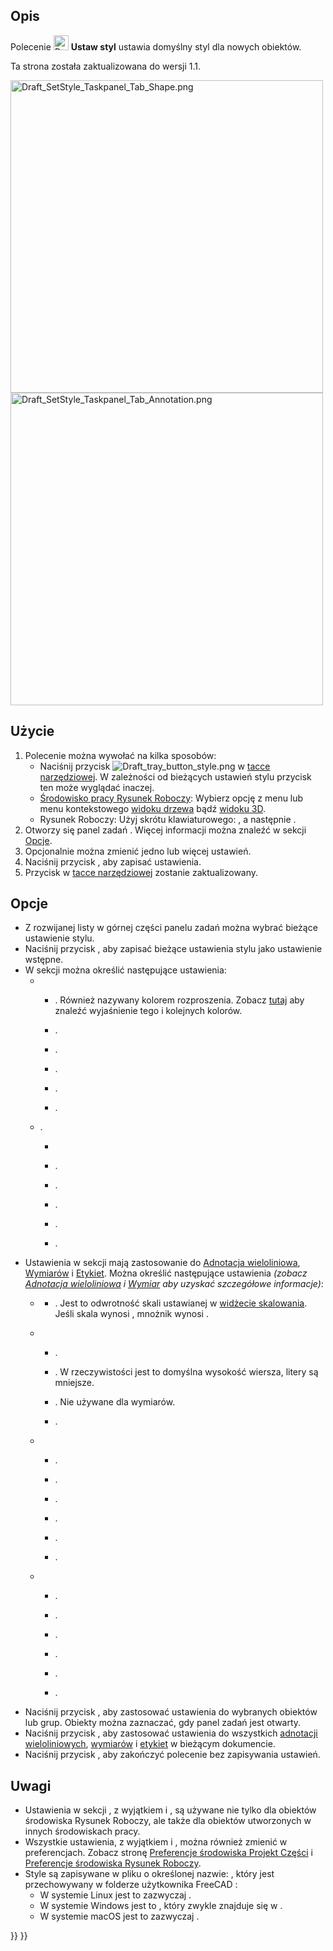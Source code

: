 <languages/>

{{Docnav/pl
|[[Draft_SelectPlane/pl|Wybór płaszczyzny roboczej]]
|[[Draft_ToggleConstructionMode/pl|Przełącz tryb konstrukcyjny]]
|[[Draft_Workbench/pl|środowisko pracy Rysunek Roboczy]]
|IconL=Draft_SelectPlane.svg
|IconR=Draft_ToggleConstructionMode.svg
|IconC=Workbench_Draft.svg
}}

{{GuiCommand/pl
|Name=Draft SetStyle
|Name/pl=Rysunek Roboczy: Ustaw styl
|MenuLocation=Narzędzia → Ustaw styl
|Workbenches=[[Draft_Workbench/pl|Rysunek Roboczy]], [[BIM_Workbench/pl|BIM]]
|Shortcut=Rysunek Roboczy: {{KEY|S}} {{KEY|S}}
|Version=0.19
|SeeAlso=[[Draft_AnnotationStyleEditor/pl|Edytor stylu opisu]], [[Draft_ApplyStyle/pl|Zastosuj bieżący styl]]
}}

<span id="Description"></span>
==Opis==

Polecenie [[Image:Draft_SetStyle.svg|24px]] '''Ustaw styl''' ustawia domyślny styl dla nowych obiektów.

Ta strona została zaktualizowana do wersji 1.1.

[[Image:Draft_SetStyle_Taskpanel_Tab_Shape.png|x500px]] [[Image:Draft_SetStyle_Taskpanel_Tab_Annotation.png|x500px]]
{{Caption|Dwie zakładki ({{Version/pl|1.0}}) panelu zadań ustawień stylu}}

<span id="Usage"></span>
==Użycie==

# Polecenie można wywołać na kilka sposobów:
#* Naciśnij przycisk [[Image:Draft_tray_button_style.png]] w [[Draft_Tray/pl|tacce narzędziowej]]. W zależności od bieżących ustawień stylu przycisk ten może wyglądać inaczej.
#* [[Draft_Workbench/pl|Środowisko pracy Rysunek Roboczy]]: Wybierz opcję {{MenuCommand|Narzędzia → [[Image:Draft_SetStyle.svg|16px]] Ustaw styl}} z menu lub menu kontekstowego [[Tree_view/pl|widoku drzewa]] bądź [[3D_view/pl|widoku 3D]].
#* Rysunek Roboczy: Użyj skrótu klawiaturowego: {{KEY|S}}, a następnie {{KEY|S}}.
# Otworzy się panel zadań {{MenuCommand|Ustawienia stylu}}. Więcej informacji można znaleźć w sekcji [[#Opcje|Opcje]].
# Opcjonalnie można zmienić jedno lub więcej ustawień.
# Naciśnij przycisk {{Button|OK}}, aby zapisać ustawienia.
# Przycisk w [[Draft_Tray/pl|tacce narzędziowej]] zostanie zaktualizowany.

<span id="Options"></span>
==Opcje==

* Z rozwijanej listy w górnej części panelu zadań można wybrać bieżące ustawienie stylu.
* Naciśnij przycisk {{Button|[[Image:Document-save.svg|16px]]}}, aby zapisać bieżące ustawienia stylu jako ustawienie wstępne.
* W sekcji {{MenuCommand|Kształty}} można określić następujące ustawienia:
** {{MenuCommand|Wygląd kształtu}}
*** {{MenuCommand|Kolor kształtu}}. Również nazywany kolorem rozproszenia. Zobacz [[Part_ColorPerFace/pl#Użycie|tutaj]] aby znaleźć wyjaśnienie tego i kolejnych kolorów.
*** {{MenuCommand|Kolor kształtu otoczenia}}. {{Version/pl|1.0}}
*** {{MenuCommand|Kolor kształtu emisyjny}}. {{Version/pl|1.0}}
*** {{MenuCommand|Kolor kształtu lustrzany}}. {{Version/pl|1.0}}
*** {{MenuCommand|Przezroczystość}}.
*** {{MenuCommand|Połysk kształtu}}. {{Version/pl|1.0}}
** {{MenuCommand|Inne}}.
*** {{MenuCommand|Kolor linii}}
*** {{MenuCommand|Szerokość linii}}.
*** {{MenuCommand|Kolor punktu}}. {{Version/pl|1.0}}
*** {{MenuCommand|Rozmiar punktu}}. {{Version/pl|1.0}}
*** {{MenuCommand|Styl kreślenia}}.
*** {{MenuCommand|Tryb wyświetlania}}.
* Ustawienia w sekcji {{MenuCommand|Adnotacje}} mają zastosowanie do [[Draft_Text|Adnotacja wieloliniowa]], [[Draft_Dimension|Wymiarów]] i [[Draft_Label|Etykiet]]. Można określić następujące ustawienia ''(zobacz [[Draft_Text#Widok|Adnotacja wieloliniowa]] i [[Draft_Dimension/pl#Widok|Wymiar]] aby uzyskać szczegółowe informacje)'':
** {{MenuCommand|Adnotacje}} {{Version/pl|1.1}}
*** {{MenuCommand|Mnożnik skali}}. Jest to odwrotność skali ustawianej w [[Draft_Scale_Widget/pl|widżecie skalowania]]. Jeśli skala wynosi {{value|1:100}}, mnożnik wynosi {{Value|100}}. {{Version/pl|1.0}}
** {{MenuCommand|Teksty}}
*** {{MenuCommand|Nazwa czcionki}}.
*** {{MenuCommand|Rozmiar czcionki}}. W rzeczywistości jest to domyślna wysokość wiersza, litery są mniejsze.
*** {{MenuCommand|Odstępy między wierszami}}. Nie używane dla wymiarów.
*** {{MenuCommand|Kolor tekstu}}.
** {{MenuCommand|Linie i strzałki}}
*** {{MenuCommand|Szerokość linii}}. {{Version/pl|1.0}}
*** {{MenuCommand|Typ początkowej strzałki}}. {{Version/pl|1.1}}
*** {{MenuCommand|Rozmiar początkowej strzałki}}. {{Version/pl|1.1}}
*** {{MenuCommand|Typ końcowej strzałki}}. {{Version/pl|1.1}}
*** {{MenuCommand|Rozmiar końcowej strzałki}}. {{Version/pl|1.1}}
*** {{MenuCommand|Kolor linii i strzałek}}. {{Version/pl|1.0}}
** {{MenuCommand|Wymiary}}
*** {{MenuCommand|Wyświetlaj jednostki}}.
*** {{MenuCommand|Zastępuj jednostki}}.
*** {{MenuCommand|Przedłużenie linii wymiaru}}.
*** {{MenuCommand|Długość linii pomocniczych}}.
*** {{MenuCommand|Przedłużenie linii pomocniczych}}.
*** {{MenuCommand|Odstępy w tekście}}.
* Naciśnij przycisk {{Button|[[Image:Draft_SetStyle.svg|16px]] Zaznaczone}}, aby zastosować ustawienia do wybranych obiektów lub grup. Obiekty można zaznaczać, gdy panel zadań jest otwarty.
* Naciśnij przycisk {{Button|[[Image:Draft_Text.svg|16px]] Adnotacje}}, aby zastosować ustawienia do wszystkich [[Draft_Text/pl|adnotacji wieloliniowych]], [[Draft_Dimension/pl|wymiarów]] i [[Draft_Label/pl|etykiet]] w bieżącym dokumencie.
* Naciśnij przycisk {{Button|Anuluj}}, aby zakończyć polecenie bez zapisywania ustawień.

<span id="Notes"></span>
==Uwagi==

* Ustawienia w sekcji {{MenuCommand|Kształt}}, z wyjątkiem {{MenuCommand|Styl rysowania}} i {{MenuCommand|Tryb wyświetlania}}, są używane nie tylko dla obiektów środowiska Rysunek Roboczy, ale także dla obiektów utworzonych w innych środowiskach pracy.
* Wszystkie ustawienia, z wyjątkiem {{MenuCommand|Styl rysowania}} i {{MenuCommand|Tryb wyświetlania}}, można również zmienić w preferencjach. Zobacz stronę [[PartDesign_Preferences/pl#Wygląd_kształtu|Preferencje środowiska Projekt Części]] i [[Draft_Preferences/pl#Teksty_i_wymiary|Preferencje środowiska Rysunek Roboczy]].
* Style są zapisywane w pliku o określonej nazwie: {{FileName|StylePresets.json}}, który jest przechowywany w folderze użytkownika FreeCAD {{FileName|Draft}}:
** W systemie Linux jest to zazwyczaj {{FileName|/home/<nazwa_użytkownika>/.local/share/FreeCAD/Draft/}}.
** W systemie Windows jest to {{FileName|%APPDATA%\FreeCAD\Draft\}}, który zwykle znajduje się w {{FileName|C:\Users\<nazwa_użytkownika>\Appdata\Roaming\FreeCAD\Draft\}}.
** W systemie macOS jest to zazwyczaj {{FileName|/Users/<nazwa_użytkownika>/Library/Preferences/FreeCAD/Draft/}}.


{{Docnav/pl
|[[Draft_SelectPlane/pl|Wybór płaszczyzny roboczej]]
|[[Draft_ToggleConstructionMode/pl|Przełącz tryb konstrukcyjny]]
|[[Draft_Workbench/pl|środowisko pracy Rysunek Roboczy]]
|IconL=Draft_SelectPlane.svg
|IconR=Draft_ToggleConstructionMode.svg
|IconC=Workbench_Draft.svg
}}

{{Draft Tools navi{{#translation:}}}}
{{Userdocnavi{{#translation:}}}}